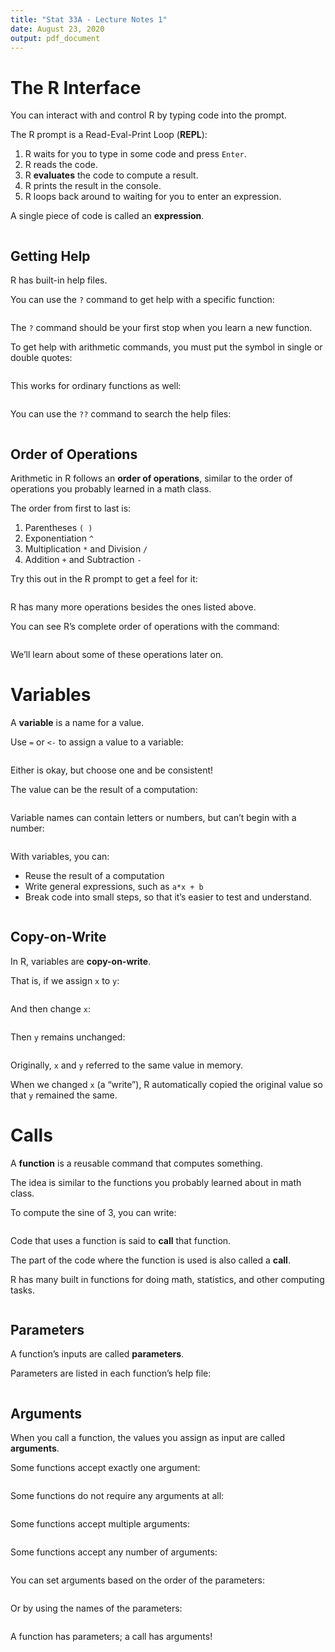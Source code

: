 ```yaml
---
title: "Stat 33A - Lecture Notes 1"
date: August 23, 2020
output: pdf_document
---
```


The R Interface
===============

You can interact with and control R by typing code into the prompt.


The R prompt is a Read-Eval-Print Loop (__REPL__):

1. R waits for you to type in some code and press `Enter`.
2. R reads the code.
3. R __evaluates__ the code to compute a result.
4. R prints the result in the console.
5. R loops back around to waiting for you to enter an expression.

A single piece of code is called an __expression__.


```r

```


## Getting Help

R has built-in help files.

You can use the `?` command to get help with a specific function:
```r

```
The `?` command should be your first stop when you learn a new function.


To get help with arithmetic commands, you must put the symbol in single or
double quotes:
```r

```

This works for ordinary functions as well:
```r

```

You can use the `??` command to search the help files:
```r

```


## Order of Operations

Arithmetic in R follows an __order of operations__, similar to the order of
operations you probably learned in a math class.

The order from first to last is:

1. Parentheses `( )`
2. Exponentiation `^`
3. Multiplication `*` and Division `/`
4. Addition `+` and Subtraction `-`

Try this out in the R prompt to get a feel for it:
```r

```

R has many more operations besides the ones listed above.

You can see R's complete order of operations with the command:
```r

```
We'll learn about some of these operations later on.




Variables
=========

A __variable__ is a name for a value.

Use `=` or `<-` to assign a value to a variable:
```r

```
Either is okay, but choose one and be consistent!

The value can be the result of a computation:
```r

```

Variable names can contain letters or numbers, but can't begin with a number:
```r

```

With variables, you can:

* Reuse the result of a computation
* Write general expressions, such as `a*x + b`
* Break code into small steps, so that it's easier to test and understand.

```r

```


## Copy-on-Write

In R, variables are __copy-on-write__.

That is, if we assign `x` to `y`:
```r

```

And then change `x`:
```r

```

Then `y` remains unchanged:
```r

```

Originally, `x` and `y` referred to the same value in memory.

When we changed `x` (a "write"), R automatically copied the original value so
that `y` remained the same.



Calls
=====

A **function** is a reusable command that computes something.

The idea is similar to the functions you probably learned about in math class.

To compute the sine of 3, you can write:
```r

```

Code that uses a function is said to __call__ that function.

The part of the code where the function is used is also called a __call__.


R has many built in functions for doing math, statistics, and other computing
tasks.
```r

```

## Parameters

A function's inputs are called __parameters__.

Parameters are listed in each function's help file:
```r

```

## Arguments

When you call a function, the values you assign as input are called
__arguments__.

Some functions accept exactly one argument:
```r

```

Some functions do not require any arguments at all:
```r

```

Some functions accept multiple arguments:
```r

```

Some functions accept any number of arguments:
```r

```

You can set arguments based on the order of the parameters:
```r

```

Or by using the names of the parameters:
```r

```

A function has parameters; a call has arguments!
